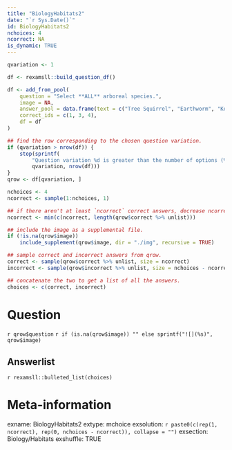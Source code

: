 ```yaml
---
title: "BiologyHabitats2"
date: "`r Sys.Date()`"
id: BiologyHabitats2
nchoices: 4
ncorrect: NA
is_dynamic: TRUE
---
```


```r
qvariation <- 1
```

```r
df <- rexamsll::build_question_df()

df <- add_from_pool(
    question = "Select **ALL** arboreal species.",
    image = NA,
    answer_pool = data.frame(text = c("Tree Squirrel", "Earthworm", "Koala", "Lemur", "Salmon", "Armadillo"), id = seq_len(6)),
    correct_ids = c(1, 3, 4),
    df = df
)

## find the row corresponding to the chosen question variation.
if (qvariation > nrow(df)) {
    stop(sprintf(
        "Question variation %d is greater than the number of options (%d).",
        qvariation, nrow(df)))
}
qrow <- df[qvariation, ]

nchoices <- 4
ncorrect <- sample(1:nchoices, 1)

## if there aren't at least `ncorrect` correct answers, decrease ncorrect
ncorrect <- min(c(ncorrect, length(qrow$correct %>% unlist)))

## include the image as a supplemental file.
if (!is.na(qrow$image))
    include_supplement(qrow$image, dir = "./img", recursive = TRUE)

## sample correct and incorrect answers from qrow.
correct <- sample(qrow$correct %>% unlist, size = ncorrect)
incorrect <- sample(qrow$incorrect %>% unlist, size = nchoices - ncorrect)

## concatenate the two to get a list of all the answers.
choices <- c(correct, incorrect)
```

Question
========

`r qrow$question`
`r if (is.na(qrow$image)) "" else sprintf("![](%s)", qrow$image)`

Answerlist
----------

`r rexamsll::bulleted_list(choices)`

Meta-information
================
exname: BiologyHabitats2
extype: mchoice
exsolution: `r paste0(c(rep(1, ncorrect), rep(0, nchoices - ncorrect)), collapse = "")`
exsection: Biology/Habitats
exshuffle: TRUE

